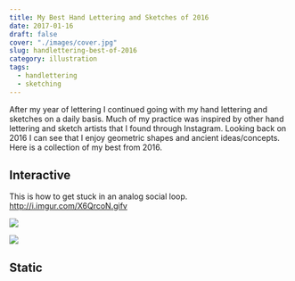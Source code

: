 ```yaml
---
title: My Best Hand Lettering and Sketches of 2016
date: 2017-01-16
draft: false
cover: "./images/cover.jpg"
slug: handlettering-best-of-2016
category: illustration
tags: 
  - handlettering
  - sketching
---
```


After my year of lettering I continued going with my hand lettering and sketches on a daily basis. Much of my practice was inspired by other hand lettering and sketch artists that I found through Instagram. Looking back on 2016 I can see that I enjoy geometric shapes and ancient ideas/concepts. Here is a collection of my best from 2016.

## Interactive

This is how to get stuck in an analog social loop. http://i.imgur.com/X6QrcoN.gifv

<Flexbox gap>

[![](https://res.cloudinary.com/joelmturner/w_500,h_500,c_fill,q_auto/blog/2017/01/viral-card-1-optimized.jpg)](https://res.cloudinary.com/joelmturner/w_500,h_500,c_fill,q_auto/blog/2017/01/viral-card-1-optimized.jpg)

[![](https://res.cloudinary.com/joelmturner/w_500,h_500,c_fill,q_auto/blog/2017/01/viral-card-2-optimized.jpg)](https://res.cloudinary.com/joelmturner/w_500,h_500,c_fill,q_auto/blog/2017/01/viral-card-2-optimized.jpg)

</Flexbox>

## Static

<PostGallery collection='insta2016' />

<!-- \[gallery columns="5" link="file" size="medium" ids="17401,17402,17403,17404,17405,17406,17407,17408,17409,17410,17411,17412,17413,17414,17415,17416,17417,17418,17419,17420,17421,17422,17423,17424,17425,17426,17427,17428,17429,17430"\] -->
